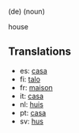 (de) (noun) 

house

==Translations==

*es: [[casa]]
*fi: [[talo]]
*fr: [[maison]]
*it: [[casa]]
*nl: [[huis]]
*pt: [[casa]]
*sv: [[hus]]